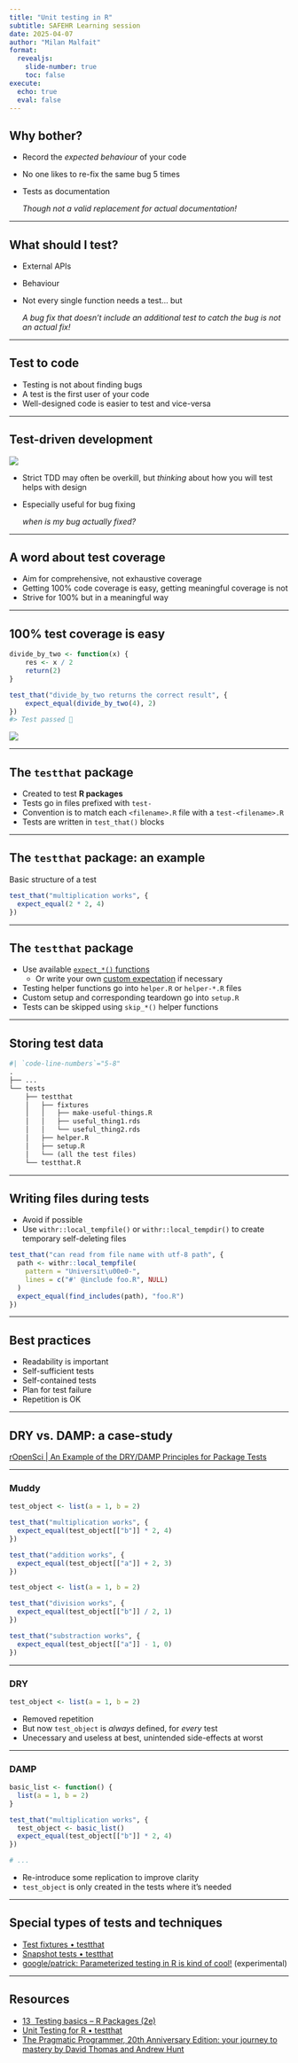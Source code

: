 ```yaml
---
title: "Unit testing in R"
subtitle: SAFEHR Learning session
date: 2025-04-07
author: "Milan Malfait"
format:
  revealjs:
    slide-number: true
    toc: false
execute:
  echo: true
  eval: false
---
```


## Why bother?

- Record the _expected behaviour_ of your code
- No one likes to re-fix the same bug 5 times
- Tests as documentation

  _Though not a valid replacement for actual documentation!_

---

## What should I test?

- External APIs
- Behaviour
- Not every single function needs a test... but

  _A bug fix that doesn't include an additional test to catch the bug is not an actual fix!_

---

## Test to code

- Testing is not about finding bugs
- A test is the first user of your code
- Well-designed code is easier to test and vice-versa

---

## Test-driven development

![](./figures/tdd.png){fig-align="center" fig-alt="Test-driven development process"}

- Strict TDD may often be overkill, but _thinking_ about how you will test helps with design
- Especially useful for bug fixing

  _when is my bug actually fixed?_

---

## A word about test coverage

- Aim for comprehensive, not exhaustive coverage
- Getting 100% code coverage is easy, getting meaningful coverage is not
- Strive for 100% but in a meaningful way

---

## 100% test coverage is easy

```r
divide_by_two <- function(x) {
    res <- x / 2
    return(2)
}
```

```r
test_that("divide_by_two returns the correct result", {
    expect_equal(divide_by_two(4), 2)
})
#> Test passed 🌈
```

![](./figures/mypkg-coverage.png){fig-align="center" fig-alt="100% test coverage"}

---

## The `testthat` package

- Created to test **R packages**
- Tests go in files prefixed with `test-`
- Convention is to match each `<filename>.R` file with a `test-<filename>.R`
- Tests are written in `test_that()` blocks

---

## The `testthat` package: an example

Basic structure of a test

```r
test_that("multiplication works", {
  expect_equal(2 * 2, 4)
})
```

---

## The `testthat` package

- Use available [`expect_*()` functions](https://testthat.r-lib.org/reference/index.html)
  - Or write your own [custom expectation](https://testthat.r-lib.org/articles/custom-expectation.html) if necessary
- Testing helper functions go into `helper.R` or `helper-*.R` files
- Custom setup and corresponding teardown go into `setup.R`
- Tests can be skipped using `skip_*()` helper functions

---

## Storing test data

```r
#| `code-line-numbers`="5-8"
.
├── ...
└── tests
    ├── testthat
    │   ├── fixtures
    │   │   ├── make-useful-things.R
    │   │   ├── useful_thing1.rds
    │   │   └── useful_thing2.rds
    │   ├── helper.R
    │   ├── setup.R
    │   └── (all the test files)
    └── testthat.R
```

---

## Writing files during tests

- Avoid if possible
- Use `withr::local_tempfile()` or `withr::local_tempdir()` to create temporary self-deleting files

```r
test_that("can read from file name with utf-8 path", {
  path <- withr::local_tempfile(
    pattern = "Universit\u00e0-",
    lines = c("#' @include foo.R", NULL)
  )
  expect_equal(find_includes(path), "foo.R")
})
```

---

## Best practices

- Readability is important
- Self-sufficient tests
- Self-contained tests
- Plan for test failure
- Repetition is OK

---

## DRY vs. DAMP: a case-study

[rOpenSci | An Example of the DRY/DAMP Principles for Package Tests](https://ropensci.org/blog/2024/03/18/dry-damp/)

---

### Muddy

```r
test_object <- list(a = 1, b = 2)

test_that("multiplication works", {
  expect_equal(test_object[["b"]] * 2, 4)
})

test_that("addition works", {
  expect_equal(test_object[["a"]] + 2, 3)
})
```

```r
test_object <- list(a = 1, b = 2)

test_that("division works", {
  expect_equal(test_object[["b"]] / 2, 1)
})

test_that("substraction works", {
  expect_equal(test_object[["a"]] - 1, 0)
})
```

---

### DRY

```r
test_object <- list(a = 1, b = 2)
```

- Removed repetition
- But now `test_object` is _always_ defined, for _every_ test
- Unecessary and useless at best, unintended side-effects at worst

---

### DAMP

```r
basic_list <- function() {
  list(a = 1, b = 2)
}
```

```r
test_that("multiplication works", {
  test_object <- basic_list()
  expect_equal(test_object[["b"]] * 2, 4)
})

# ...
```

- Re-introduce some replication to improve clarity
- `test_object` is only created in the tests where it's needed

---

## Special types of tests and techniques

- [Test fixtures • testthat](https://testthat.r-lib.org/articles/test-fixtures.html)
- [Snapshot tests • testthat](https://testthat.r-lib.org/articles/snapshotting.html)
- [google/patrick: Parameterized testing in R is kind of cool!](https://github.com/google/patrick) (experimental)

---

## Resources

- [13  Testing basics – R Packages (2e)](https://r-pkgs.org/testing-basics.html)
- [Unit Testing for R • testthat](https://testthat.r-lib.org/index.html)
- [The Pragmatic Programmer, 20th Anniversary Edition: your journey to mastery by David Thomas and Andrew Hunt](https://pragprog.com/titles/tpp20/the-pragmatic-programmer-20th-anniversary-edition/)
